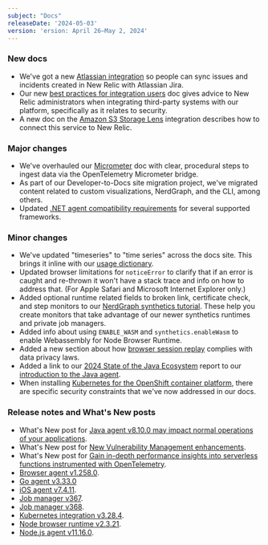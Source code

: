 ```yaml
---
subject: "Docs"
releaseDate: '2024-05-03'
version: 'ersion: April 26–May 2, 2024'
---
```


### New docs

* We've got a new [Atlassian integration](/docs/more-integrations/open-source-telemetry-integrations/atlassian/atlassian-integration) so people can sync issues and incidents created in New Relic with Atlassian Jira. 
* Our new [best practices for integration users](/docs/more-integrations/best-practices-integration) doc gives advice to New Relic administrators when integrating third-party systems with our platform, specifically as it relates to security.
* A new doc on the [Amazon S3 Storage Lens](/docs/infrastructure/amazon-integrations/aws-integrations-list/aws-s3-storagelens-monitoring-integration) integration describes how to connect this service to New Relic.

### Major changes

* We've overhauled our [Micrometer](/docs/more-integrations/open-source-telemetry-integrations/micrometer/micrometer-metrics-registry) doc with clear, procedural steps to ingest data via the OpenTelemetry Micrometer bridge.
* As part of our Developer-to-Docs site migration project, we've migrated content related to custom visualizations, NerdGraph, and the CLI, among others.
* Updated [.NET agent compatibility requirements](/docs/apm/agents/net-agent/getting-started/net-agent-compatibility-requirements-net-core) for several supported frameworks. 

### Minor changes

* We've updated "timeseries" to "time series" across the docs site. This brings it inline with our [usage dictionary](/docs/style-guide/word-choice/usage-dictionary/#time-series).
* Updated browser limitations for `noticeError` to clarify that if an error is caught and re-thrown it won't have a stack trace and info on how to address that. (For Apple Safari and Microsoft Internet Explorer only.)
* Added optional runtime related fields to broken link, certificate check, and step monitors to our [NerdGraph synthetics tutorial](/docs/apis/nerdgraph/examples/nerdgraph-synthetics-tutorial). These help you create monitors that take advantage of our newer synthetics runtimes and private job managers.
* Added info about using `ENABLE_WASM` and `synthetics.enableWasm` to enable Webassembly for Node Browser Runtime.
* Added a new section about how [browser session replay](/docs/browser/browser-monitoring/browser-pro-features/session-replay/#data-security) complies with data privacy laws.
* Added a link to our [2024 State of the Java Ecosystem](https://newrelic.com/resources/report/2024-state-of-the-java-ecosystem) report to our [introduction to the Java agent](/docs/apm/agents/java-agent/getting-started/introduction-new-relic-java).
* When installing [Kubernetes for the OpenShift container platform](/docs/kubernetes-pixie/kubernetes-integration/installation/kubernetes-integration-install-configure/#install-openshift-container-platform), there are specific security constraints that we've now addressed in our docs. 

### Release notes and What's New posts

* What's New post for [Java agent v8.10.0 may impact normal operations of your applications](/whats-new/2024/04/whats-new-04-26-javaagentissue).
* What's New post for [New Vulnerability Management enhancements](/whats-new/2024/04/whats-new-04-26-vm-update).
* What's New post for [Gain in-depth performance insights into serverless functions instrumented with OpenTelemetry](/whats-new/2024/04/whats-new-04-30-otellambda).
* [Browser agent v1.258.0](/docs/release-notes/new-relic-browser-release-notes/browser-agent-release-notes/browser-agent-v1.258.0).
* [Go agent v3.33.0](/docs/release-notes/agent-release-notes/go-release-notes/go-agent-3-33-0)
* [iOS agent v7.4.11](/docs/release-notes/mobile-release-notes/ios-release-notes/ios-agent-7411).
* [Job manager v367](/docs/release-notes/synthetics-release-notes/job-manager-release-notes/job-manager-release-367).
* [Job manager v368](/docs/release-notes/synthetics-release-notes/job-manager-release-notes/job-manager-release-368).
* [Kubernetes integration v3.28.4](/docs/release-notes/infrastructure-release-notes/kubernetes-integration-release-notes/kubernetes-integration-3-28-4).
* [Node browser runtime v2.3.21](/docs/release-notes/synthetics-release-notes/node-browser-runtime-release-notes/node-browser-runtime-2.3.21).
* [Node.js agent v11.16.0](/docs/release-notes/agent-release-notes/nodejs-release-notes/node-agent-11-16-0).







